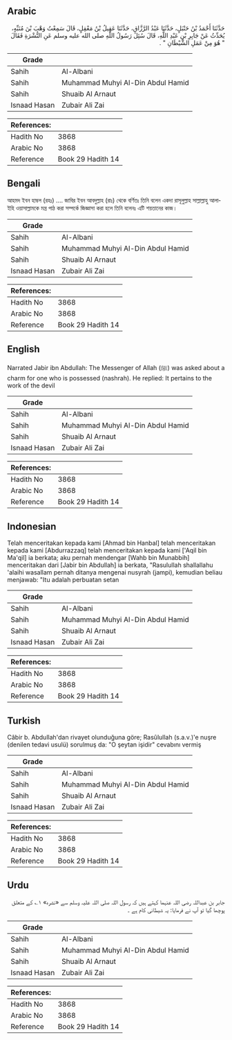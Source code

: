 ## Arabic


<div dir="rtl" lang="ar" style={{fontSize:'larger',backgroundColor:'#f8f9fa',padding:20}}>
حَدَّثَنَا أَحْمَدُ بْنُ حَنْبَلٍ، حَدَّثَنَا عَبْدُ الرَّزَّاقِ، حَدَّثَنَا عَقِيلُ بْنُ مَعْقِلٍ، قَالَ سَمِعْتُ وَهْبَ بْنَ مُنَبِّهٍ، يُحَدِّثُ عَنْ جَابِرِ بْنِ عَبْدِ اللَّهِ، قَالَ سُئِلَ رَسُولُ اللَّهِ صلى الله عليه وسلم عَنِ النُّشْرَةِ فَقَالَ ‏ "‏ هُوَ مِنْ عَمَلِ الشَّيْطَانِ ‏"‏ ‏.‏
</div>
<div style={{backgroundColor:'#f8f9fa',padding:20, marginBottom: 10}}><table> <thead> <tr> <th>Grade</th> <th></th> </tr> </thead> <tbody> <tr><td>Sahih</td><td>Al-Albani</td></tr><tr><td>Sahih</td><td>Muhammad Muhyi Al-Din Abdul Hamid</td></tr><tr><td>Sahih</td><td>Shuaib Al Arnaut</td></tr><tr><td>Isnaad Hasan</td><td>Zubair Ali Zai</td></tr></tbody></table><table> <thead> <tr> <th>References:</th> <th></th> </tr> </thead> <tbody><tr><td>Hadith No</td><td>3868</td></tr><tr><td>Arabic No</td><td>3868</td></tr><tr><td>Reference</td><td>Book 29 Hadith 14</td></tr></tbody></table></div>

## Bengali


<div dir="ltr" lang="bn" style={{fontSize:'larger',backgroundColor:'#f8f9fa',padding:20}}>
আহমদ ইবন হাম্বল (রহঃ) .... জাবির ইবন আবদুল্লাহ (রাঃ) থেকে বর্ণিতঃ তিনি বলেন একদা রাসূলুল্লাহ সাল্লাল্লাহু আলাইহি ওয়াসাল্লামকে মন্ত্র পাঠ করা সম্পর্কে জিজ্ঞাসা করা হলে তিনি বলেনঃ এটি শয়তানের কাজ।
</div>
<div style={{backgroundColor:'#f8f9fa',padding:20, marginBottom: 10}}><table> <thead> <tr> <th>Grade</th> <th></th> </tr> </thead> <tbody> <tr><td>Sahih</td><td>Al-Albani</td></tr><tr><td>Sahih</td><td>Muhammad Muhyi Al-Din Abdul Hamid</td></tr><tr><td>Sahih</td><td>Shuaib Al Arnaut</td></tr><tr><td>Isnaad Hasan</td><td>Zubair Ali Zai</td></tr></tbody></table><table> <thead> <tr> <th>References:</th> <th></th> </tr> </thead> <tbody><tr><td>Hadith No</td><td>3868</td></tr><tr><td>Arabic No</td><td>3868</td></tr><tr><td>Reference</td><td>Book 29 Hadith 14</td></tr></tbody></table></div>

## English


<div dir="ltr" lang="en" style={{fontSize:'larger',backgroundColor:'#f8f9fa',padding:20}}>
Narrated Jabir ibn Abdullah: The Messenger of Allah (ﷺ) was asked about a charm for one who is possessed (nashrah). He replied: It pertains to the work of the devil
</div>
<div style={{backgroundColor:'#f8f9fa',padding:20, marginBottom: 10}}><table> <thead> <tr> <th>Grade</th> <th></th> </tr> </thead> <tbody> <tr><td>Sahih</td><td>Al-Albani</td></tr><tr><td>Sahih</td><td>Muhammad Muhyi Al-Din Abdul Hamid</td></tr><tr><td>Sahih</td><td>Shuaib Al Arnaut</td></tr><tr><td>Isnaad Hasan</td><td>Zubair Ali Zai</td></tr></tbody></table><table> <thead> <tr> <th>References:</th> <th></th> </tr> </thead> <tbody><tr><td>Hadith No</td><td>3868</td></tr><tr><td>Arabic No</td><td>3868</td></tr><tr><td>Reference</td><td>Book 29 Hadith 14</td></tr></tbody></table></div>

## Indonesian


<div dir="ltr" lang="id" style={{fontSize:'larger',backgroundColor:'#f8f9fa',padding:20}}>
Telah menceritakan kepada kami [Ahmad bin Hanbal] telah menceritakan kepada kami [Abdurrazzaq] telah menceritakan kepada kami ['Aqil bin Ma'qil] ia berkata; aku pernah mendengar [Wahb bin Munabbih] menceritakan dari [Jabir bin Abdullah] ia berkata, "Rasulullah shallallahu 'alaihi wasallam pernah ditanya mengenai nusyrah (jampi), kemudian beliau menjawab: "Itu adalah perbuatan setan
</div>
<div style={{backgroundColor:'#f8f9fa',padding:20, marginBottom: 10}}><table> <thead> <tr> <th>Grade</th> <th></th> </tr> </thead> <tbody> <tr><td>Sahih</td><td>Al-Albani</td></tr><tr><td>Sahih</td><td>Muhammad Muhyi Al-Din Abdul Hamid</td></tr><tr><td>Sahih</td><td>Shuaib Al Arnaut</td></tr><tr><td>Isnaad Hasan</td><td>Zubair Ali Zai</td></tr></tbody></table><table> <thead> <tr> <th>References:</th> <th></th> </tr> </thead> <tbody><tr><td>Hadith No</td><td>3868</td></tr><tr><td>Arabic No</td><td>3868</td></tr><tr><td>Reference</td><td>Book 29 Hadith 14</td></tr></tbody></table></div>

## Turkish


<div dir="ltr" lang="tr" style={{fontSize:'larger',backgroundColor:'#f8f9fa',padding:20}}>
Câbir b. Abdullah'dan rivayet olunduğuna göre; Rasûlullah (s.a.v.)'e nuşre (denilen tedavi usulü) sorulmuş da: "O şeytan işidir" cevabını vermiş
</div>
<div style={{backgroundColor:'#f8f9fa',padding:20, marginBottom: 10}}><table> <thead> <tr> <th>Grade</th> <th></th> </tr> </thead> <tbody> <tr><td>Sahih</td><td>Al-Albani</td></tr><tr><td>Sahih</td><td>Muhammad Muhyi Al-Din Abdul Hamid</td></tr><tr><td>Sahih</td><td>Shuaib Al Arnaut</td></tr><tr><td>Isnaad Hasan</td><td>Zubair Ali Zai</td></tr></tbody></table><table> <thead> <tr> <th>References:</th> <th></th> </tr> </thead> <tbody><tr><td>Hadith No</td><td>3868</td></tr><tr><td>Arabic No</td><td>3868</td></tr><tr><td>Reference</td><td>Book 29 Hadith 14</td></tr></tbody></table></div>

## Urdu


<div dir="rtl" lang="ur" style={{fontSize:'larger',backgroundColor:'#f8f9fa',padding:20}}>
جابر بن عبداللہ رضی اللہ عنہما کہتے ہیں کہ رسول اللہ صلی اللہ علیہ وسلم سے «نشرہ» ۱؎ کے متعلق پوچھا گیا تو آپ نے فرمایا: یہ شیطانی کام ہے ۔
</div>
<div style={{backgroundColor:'#f8f9fa',padding:20, marginBottom: 10}}><table> <thead> <tr> <th>Grade</th> <th></th> </tr> </thead> <tbody> <tr><td>Sahih</td><td>Al-Albani</td></tr><tr><td>Sahih</td><td>Muhammad Muhyi Al-Din Abdul Hamid</td></tr><tr><td>Sahih</td><td>Shuaib Al Arnaut</td></tr><tr><td>Isnaad Hasan</td><td>Zubair Ali Zai</td></tr></tbody></table><table> <thead> <tr> <th>References:</th> <th></th> </tr> </thead> <tbody><tr><td>Hadith No</td><td>3868</td></tr><tr><td>Arabic No</td><td>3868</td></tr><tr><td>Reference</td><td>Book 29 Hadith 14</td></tr></tbody></table></div>